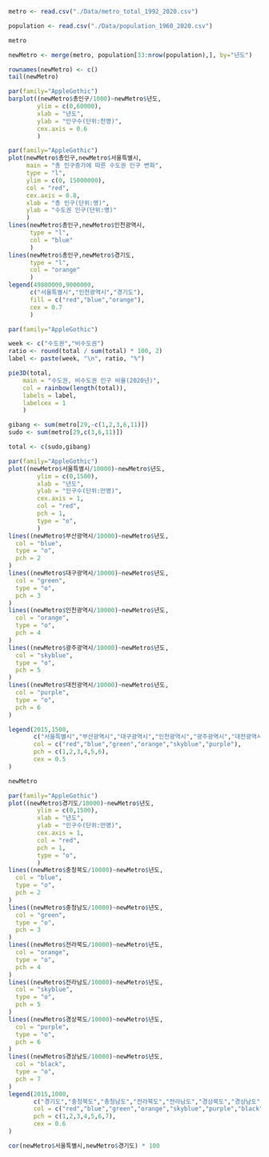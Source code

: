 ```r
metro <- read.csv("./Data/metro_total_1992_2020.csv")
```

```r
population <- read.csv("./Data/population_1960_2020.csv")
```

```r
metro
```

```r
newMetro <- merge(metro, population[33:nrow(population),], by="년도")

rownames(newMetro) <- c()
tail(newMetro)
```

```r
par(family="AppleGothic")
barplot((newMetro$총인구/1000)~newMetro$년도,
        ylim = c(0,60000),
        xlab = "년도",
        ylab = "인구수(단위:천명)",
        cex.axis = 0.6
        )
```

```r
par(family="AppleGothic")
plot(newMetro$총인구,newMetro$서울특별시,
     main = "총 인구증가에 따른 수도권 인구 변화",
     type = "l",
     ylim = c(0, 15000000),
     col = "red",
     cex.axis = 0.8,
     xlab = "총 인구(단위:명)",
     ylab = "수도권 인구(단위:명)"
     )
lines(newMetro$총인구,newMetro$인천광역시,
      type = "l",
      col = "blue"
      )
lines(newMetro$총인구,newMetro$경기도,
      type = "l",
      col = "orange"
      )
legend(49800000,9000000,
      c("서울특별시","인천광역시","경기도"),
      fill = c("red","blue","orange"),
      cex = 0.7
      )

```

```r
par(family="AppleGothic")

week <- c("수도권","비수도권")
ratio <- round(total / sum(total) * 100, 2)
label <- paste(week, "\n", ratio, "%")

pie3D(total,
    main = "수도권, 비수도권 인구 비율(2020년)",
    col = rainbow(length(total)),
    labels = label,
    labelcex = 1
    )
```

```r
gibang <- sum(metro[29,-c(1,2,3,6,11)])
sudo <- sum(metro[29,c(3,6,11)])

total <- c(sudo,gibang)
```

```r
par(family="AppleGothic")
plot((newMetro$서울특별시/10000)~newMetro$년도,
        ylim = c(0,1500),
        xlab = "년도",
        ylab = "인구수(단위:만명)",
        cex.axis = 1,
        col = "red",
        pch = 1,
        type = "o",
        )
lines((newMetro$부산광역시/10000)~newMetro$년도,
  col = "blue",
  type = "o",
  pch = 2
)
lines((newMetro$대구광역시/10000)~newMetro$년도,
  col = "green",
  type = "o",
  pch = 3
)
lines((newMetro$인천광역시/10000)~newMetro$년도,
  col = "orange",
  type = "o",
  pch = 4
)
lines((newMetro$광주광역시/10000)~newMetro$년도,
  col = "skyblue",
  type = "o",
  pch = 5
)
lines((newMetro$대전광역시/10000)~newMetro$년도,
  col = "purple",
  type = "o",
  pch = 6
)

legend(2015,1500,
       c("서울특별시","부산광역시","대구광역시","인천광역시","광주광역시","대전광역시"),
       col = c("red","blue","green","orange","skyblue","purple"),
       pch = c(1,2,3,4,5,6),
       cex = 0.5
)
```

```r
newMetro
```

```r
par(family="AppleGothic")
plot((newMetro$경기도/10000)~newMetro$년도,
        ylim = c(0,1500),
        xlab = "년도",
        ylab = "인구수(단위:만명)",
        cex.axis = 1,
        col = "red",
        pch = 1,
        type = "o",
        )
lines((newMetro$충청북도/10000)~newMetro$년도,
  col = "blue",
  type = "o",
  pch = 2
)
lines((newMetro$충청남도/10000)~newMetro$년도,
  col = "green",
  type = "o",
  pch = 3
)
lines((newMetro$전라북도/10000)~newMetro$년도,
  col = "orange",
  type = "o",
  pch = 4
)
lines((newMetro$전라남도/10000)~newMetro$년도,
  col = "skyblue",
  type = "o",
  pch = 5
)
lines((newMetro$경상북도/10000)~newMetro$년도,
  col = "purple",
  type = "o",
  pch = 6
)
lines((newMetro$경상남도/10000)~newMetro$년도,
  col = "black",
  type = "o",
  pch = 7
)
legend(2015,1000,
       c("경기도","충청북도","충청남도","전라북도","전라남도","경상북도","경상남도"),
       col = c("red","blue","green","orange","skyblue","purple","black"),
       pch = c(1,2,3,4,5,6,7),
       cex = 0.6
)
```

```r
cor(newMetro$서울특별시,newMetro$경기도) * 100
```
